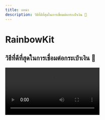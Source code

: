 ```yaml
---
title: บทนำ
description: วิธีที่ดีที่สุดในการเชื่อมต่อกระเป๋าเงิน 🌈
---
```


# RainbowKit

## วิธีที่ดีที่สุดในการเชื่อมต่อกระเป๋าเงิน 🌈

<Video src="https://res.cloudinary.com/rainbowme/video/upload/s--aTmEjSrr--/f_auto:video,q_auto/v1/rainbowkit/site-assets/rainbowkit-video-cutdown-edit_gy0q16" />

RainbowKit คือ [React](https://reactjs.org/) ที่ทำให้ง่ายต่อการเพิ่มการเชื่อมต่อกระเป๋าเงินเข้ากับ dapp ของคุณ. มันเป็นนั่งตรงจุด, ตอบสนอง และสามารถปรับแต่งได้.

### คุณสมบัติ

#### การจัดการกระเป๋าเงิน

การจัดการกระเป๋าเงินที่เสร็จสมบูรณ์สำหรับ dapp ของคุณ. นอกจากการจัดการการเชื่อมต่อและหยุดการเชื่อมต่อของกระเป๋าเงิน รวมถึงวิธีการรองรับกระเป๋าเงินหลายตัว, การแลกเปลี่ยนสายการเชื่อมต่อ, แก้ไขที่อยู่เป็น ENS, แสดงยอดคงเหลือ และอีกมากมาย!

#### สามารถปรับแต่งได้

คุณสามารถปรับ UI ของ RainbowKit ให้ตรงกับแบรนด์ของคุณ คุณสามารถเลือกสีเน้นและการตั้งค่ารัศมีขอบจากที่กำหนดไว้ล่วงหน้า สำหรับการใช้งานที่เฉพาะเจาะจงขึ้น คุณสามารถให้ธีมที่กำหนดเองอย่างเต็มรูปแบบ สร้างปุ่มของคุณเอง และไม่รวมคุณสมบัติบางอย่าง รวมโหมดมืดแล้ว คุณสามารถเลือกสีเน้นและการตั้งค่ารัศมีขอบจากที่กำหนดไว้ล่วงหน้า สำหรับการใช้งานที่เฉพาะเจาะจงขึ้น คุณสามารถให้ธีมที่กำหนดเองอย่างเต็มรูปแบบ สร้างปุ่มของคุณเอง และไม่รวมคุณสมบัติบางอย่าง รวมโหมดมืดแล้ว คุณสามารถเลือกสีเน้นและการตั้งค่ารัศมีขอบจากที่กำหนดไว้ล่วงหน้า สำหรับการใช้งานที่เฉพาะเจาะจงขึ้น คุณสามารถให้ธีมที่กำหนดเองอย่างเต็มรูปแบบ สร้างปุ่มของคุณเอง และไม่รวมคุณสมบัติบางอย่าง รวมโหมดมืดแล้ว คุณสามารถเลือกสีเน้นและการตั้งค่ารัศมีขอบจากที่กำหนดไว้ล่วงหน้า สำหรับการใช้งานที่เฉพาะเจาะจงขึ้น คุณสามารถให้ธีมที่กำหนดเองอย่างเต็มรูปแบบ สร้างปุ่มของคุณเอง และไม่รวมคุณสมบัติบางอย่าง รวมโหมดมืดแล้ว

#### มาตรฐานของอุตสาหกรรม

เพื่อการทำงานร่วมกันที่ดีขึ้นกับผลิตภัณฑ์ส่วนใหญ่ เราพึ่งพาบน [viem](https://viem.sh) และ [wagmi](https://wagmi.sh/) — คือไลบรารีที่ใช้งานมากที่สุดในสเปซนี้

มาตรฐานกระเป๋าเงินเช่น EIP-1193 และ EIP-6963 ได้รับการสนับสนุนอย่างเต็มรูปแบบโดยทันที ทำให้ผู้ใช้กระเป๋าเงินบนเบราว์เซอร์สามารถเชื่อมต่อกระเป๋าเงินของพวกเขากับ dApp ของคุณได้อย่างราบรื่นยิ่งขึ้น

### ชุมชน

เราตื่นเต้นที่จะเห็นชุมชนนำไปใช้ RainbowKit แจ้งปัญหา และให้ข้อเสนอแนะ ไม่ว่าจะเป็นคำขอเพิ่มคุณสมบัติ รายงานข้อผิดพลาด หรือโปรเจคที่จะแสดง โปรดมาร่วมเข้าร่วม! ไม่ว่าจะเป็นคำขอเพิ่มคุณสมบัติ รายงานข้อผิดพลาด หรือโปรเจคที่จะแสดง โปรดมาร่วมเข้าร่วม!

- ยื่น [issue](https://github.com/rainbow-me/rainbowkit/issues)
- ติดตามได้ที่ [Twitter](https://twitter.com/rainbowdotme)
- แบ่งปันของคุณ [feedback](https://github.com/rainbow-me/rainbowkit/discussions/new?category=feedback)
- ทดลองใช้ที่ [Codesandbox](https://codesandbox.io/p/sandbox/github/rainbow-me/rainbowkit/tree/main/examples/with-next)

